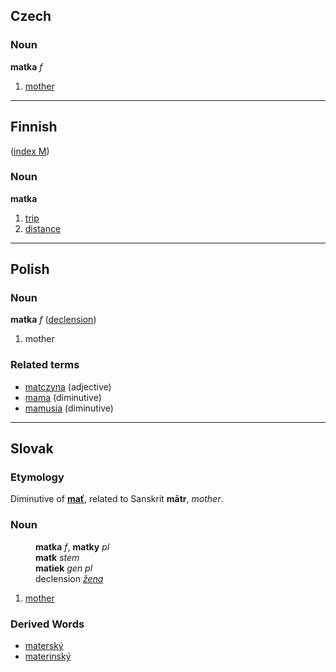 ==Czech==

===Noun===
'''matka''' ''f''
#[[mother]]

----

==Finnish==
([[Wiktionary:Finnish_index_m|index M]])
===Noun===
'''matka'''
#[[trip]]
#[[distance]]

----

==Polish==
===Noun===
'''matka''' ''f'' ([[Wiktionary Appendix:Polish hard feminine noun declension|declension]])
# mother

===Related terms===
* [[matczyna]] (adjective)
* [[mama]] (diminutive)
* [[mamusia]] (diminutive)

----

== Slovak ==
=== Etymology ===
Diminutive of '''[[mať#Slovak|mať]]''', related to Sanskrit '''mātr''', ''mother''.

=== Noun ===
:'''matka''' ''f'', '''matky''' ''pl''
:'''matk''' ''stem''
:'''matiek''' ''gen pl''
:declension ''[[Slovak declension pattern žena|žena]]''
# [[mother]]

=== Derived Words ===
* [[materský]]
* [[materinský]]